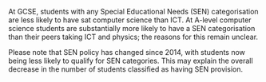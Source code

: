 

At GCSE, students with any Special Educational Needs (SEN) categorisation are less likely to have sat computer science than ICT. At A-level computer science students are substantially more likely to have a SEN categorisation than their peers taking ICT and physics; the reasons for this remain unclear.

Please note that SEN policy has changed since 2014, with students now being less likely to qualify for SEN categories. This may explain the overall decrease in the number of students classified as having SEN provision.

